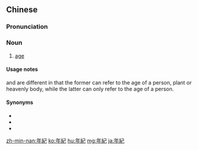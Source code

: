 {{also|年纪}}
==Chinese==
{{zh-forms|s=年纪}}

===Pronunciation===
{{zh-pron
|m=niánjì
|c=nin4 gei2
|h=pfs=ngièn-ki
|ma=zh-niánjì.ogg
|mn=nî-kí
|cat=n
}}

===Noun===
{{zh-noun}}

# [[age]] {{gloss|of a person}}
#: {{zh-x|他 的 年紀 已經 不 小 了。|He's not a young person anymore.}}

====Usage notes====
{{zh-l|年齡}} and {{zh-l|年紀|tr=niánjì}} are different in that the former can refer to the age of a person, plant or heavenly body, while the latter can only refer to the age of a person.

====Synonyms====
* {{zh-l|年齡}}
* {{zh-l|年歲}}
* {{zh-l|歲數}}

{{zh-cat|Beginning}}

[[zh-min-nan:年紀]]
[[ko:年紀]]
[[hu:年紀]]
[[mg:年紀]]
[[ja:年紀]]